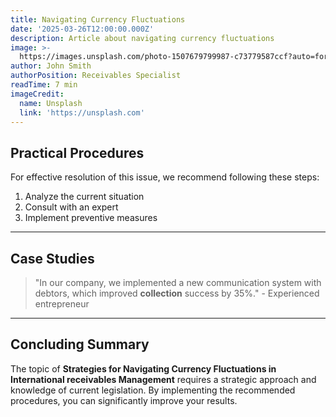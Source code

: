 ```yaml
---
title: Navigating Currency Fluctuations
date: '2025-03-26T12:00:00.000Z'
description: Article about navigating currency fluctuations
image: >-
  https://images.unsplash.com/photo-1507679799987-c73779587ccf?auto=format&fit=crop&w=1600&h=900&q=80
author: John Smith
authorPosition: Receivables Specialist
readTime: 7 min
imageCredit:
  name: Unsplash
  link: 'https://unsplash.com'
---
```

## Practical Procedures

For effective resolution of this issue, we recommend following these steps:

1. Analyze the current situation
2. Consult with an expert
3. Implement preventive measures



---

## Case Studies

> "In our company, we implemented a new communication system with debtors, which improved **collection** success by 35%." - Experienced entrepreneur



---

## Concluding Summary

The topic of **Strategies for Navigating Currency Fluctuations in International **receivables** Management** requires a strategic approach and knowledge of current legislation. By implementing the recommended procedures, you can significantly improve your results.
